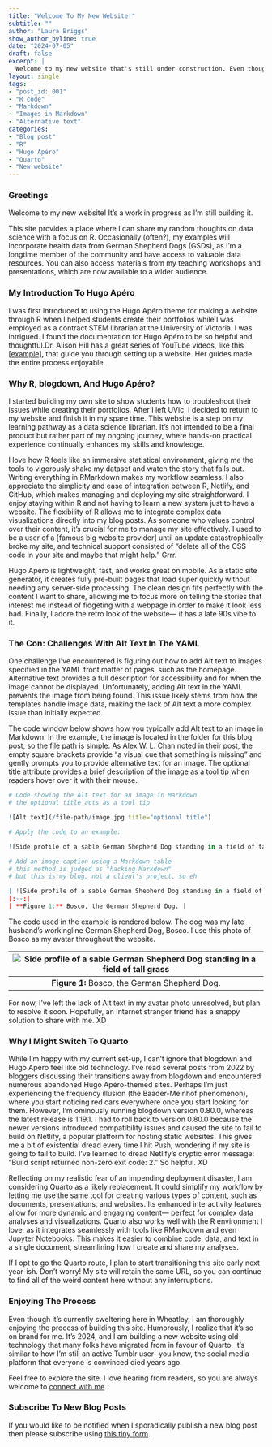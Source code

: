 ```yaml
---
title: "Welcome To My New Website!"
subtitle: ""
author: "Laura Briggs"
show_author_byline: true
date: "2024-07-05"
draft: false
excerpt: |
  Welcome to my new website that's still under construction. Even though it's 2024, the site is built using R, blogdown, and Hugo Apéro. Let me explain why this is totally on brand for me.
layout: single
tags:
- "post_id: 001"
- "R code"
- "Markdown"
- "Images in Markdown"
- "Alternative text"
categories:
- "Blog post"
- "R"
- "Hugo Apéro"
- "Quarto"
- "New website"
---
```


### Greetings

Welcome to my new website! It's a work in progress as I'm still building it.

This site provides a place where I can share my random thoughts on data science with a focus on R. Occasionally (often?), my examples will incorporate health data from German Shepherd Dogs (GSDs), as I'm a longtime member of the community and have access to valuable data resources. You can also access materials from my teaching workshops and presentations, which are now available to a wider audience.

### My Introduction To Hugo Apéro

I was first introduced to using the Hugo Apéro theme for making a website through R when I helped students create their portfolios while I was employed as a contract STEM librarian at the University of Victoria. I was intrigued. I found the documentation for Hugo Apéro to be so helpful and thoughtful.Dr. Alison Hill has a great series of YouTube videos, like this [[example]](https://youtu.be/RksaNh5Ywbo?si=8CVapkGBuTfkjrCn), that guide you through setting up a website. Her guides made the entire process enjoyable.

### Why R, blogdown, And Hugo Apéro?

I started building my own site to show students how to troubleshoot their issues while creating their portfolios. After I left UVic, I decided to return to my website and finish it in my spare time. This website is a step on my learning pathway as a data science librarian. It's not intended to be a final product but rather part of my ongoing journey, where hands-on practical experience continually enhances my skills and knowledge.

I love how R feels like an immersive statistical environment, giving me the tools to vigorously shake my dataset and watch the story that falls out. Writing everything in RMarkdown makes my workflow seamless. I also appreciate the simplicity and ease of integration between R, Netlify, and GitHub, which makes managing and deploying my site straightforward. I enjoy staying within R and not having to learn a new system just to have a website. The flexibility of R allows me to integrate complex data visualizations directly into my blog posts. As someone who values control over their content, it's crucial for me to manage my site effectively. I used to be a user of a [famous big website provider] until an update catastrophically broke my site, and technical support consisted of "delete all of the CSS code in your site and maybe that might help." Grrr.

Hugo Apéro is lightweight, fast, and works great on mobile. As a static site generator, it creates fully pre-built pages that load super quickly without needing any server-side processing. The clean design fits perfectly with the content I want to share, allowing me to focus more on telling the stories that interest me instead of fidgeting with a webpage in order to make it look less bad. Finally, I adore the retro look of the website— it has a late 90s vibe to it.

### The Con: Challenges With Alt Text In The YAML

One challenge I’ve encountered is figuring out how to add Alt text to images specified in the YAML front matter of pages, such as the homepage. Alternative text provides a full description for accessibility and for when the image cannot be displayed. Unfortunately, adding Alt text in the YAML prevents the image from being found. This issue likely stems from how the templates handle image data, making the lack of Alt text a more complex issue than initially expected.

The code window below shows how you typically add Alt text to an image in Markdown. In the example, the image is located in the folder for this blog post, so the file path is simple. As Alex W. L. Chan noted in [their post](https://alexwlchan.net/2021/markdown-image-syntax/), the empty square brackets provide "a visual cue that something is missing" and gently prompts you to provide alternative text for an image. The optional title attribute provides a brief description of the image as a tool tip when readers hover over it with their mouse.

```r

# Code showing the Alt text for an image in Markdown
# the optional title acts as a tool tip

![Alt text](/file-path/image.jpg title="optional title")

# Apply the code to an example:

![Side profile of a sable German Shepherd Dog standing in a field of tall grass](bosco.jpg "Bosco, a sable German Shepherd Dog")

# Add an image caption using a Markdown table
# this method is judged as "hacking Markdown"
# but this is my blog, not a client's project, so eh

| ![Side profile of a sable German Shepherd Dog standing in a field of tall grass](bosco.jpg "Bosco, a sable German Shepherd Dog") |
|:--:|
| **Figure 1:** Bosco, the German Shepherd Dog. |

```

The code used in the example is rendered below. The dog was my late husband's workingline German Shepherd Dog, Bosco. I use this photo of Bosco as my avatar throughout the website.

| ![Side profile of a sable German Shepherd Dog standing in a field of tall grass](bosco.jpg "Bosco, a sable German Shepherd Dog") |
|:--:|
| **Figure 1:** Bosco, the German Shepherd Dog. |

For now, I’ve left the lack of Alt text in my avatar photo unresolved, but plan to resolve it soon. Hopefully, an Internet stranger friend has a snappy solution to share with me. XD

### Why I Might Switch To Quarto

While I'm happy with my current set-up, I can't ignore that blogdown and Hugo Apéro feel like old technology. I've read several posts from 2022 by bloggers discussing their transitions away from blogdown and encountered numerous abandoned Hugo Apéro-themed sites. Perhaps I'm just experiencing the frequency illusion (the Baader-Meinhof phenomenon), where you start noticing red cars everywhere once you start looking for them. However, I'm ominously running blogdown version 0.80.0, whereas the latest release is 1.19.1. I had to roll back to version 0.80.0 because the newer versions introduced compatibility issues and caused the site to fail to build on Netlify, a popular platform for hosting static websites. This gives me a bit of existential dread every time I hit Push, wondering if my site is going to fail to build. I've learned to dread Netlify's cryptic error message: "Build script returned non-zero exit code: 2." So helpful. XD

Reflecting on my realistic fear of an impending deployment disaster, I am considering Quarto as a likely replacement. It could simplify my workflow by letting me use the same tool for creating various types of content, such as documents, presentations, and websites. Its enhanced interactivity features allow for more dynamic and engaging content— perfect for complex data analyses and visualizations. Quarto also works well with the R environment I love, as it integrates seamlessly with tools like RMarkdown and even Jupyter Notebooks. This makes it easier to combine code, data, and text in a single document, streamlining how I create and share my analyses.

If I opt to go the Quarto route, I plan to start transitioning this site early next year-ish. Don't worry! My site will retain the same URL, so you can continue to find all of the weird content here without any interruptions.

### Enjoying The Process

Even though it's currently sweltering here in Wheatley, I am thoroughly enjoying the process of building this site. Humorously, I realize that it's so on brand for me. It's 2024, and I am building a new website using old technology that many folks have migrated from in favour of Quarto. It's similar to how I'm still an active Tumblr user- you know, the social media platform that everyone is convinced died years ago.

Feel free to explore the site. I love hearing from readers, so you are always welcome to [connect with me](/contact).

### Subscribe To New Blog Posts

If you would like to be notified when I sporadically publish a new blog post then please subscribe using [this tiny form](https://dashboard.mailerlite.com/forms/1012938/126123917064537119/share). 
